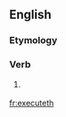 ==English==

===Etymology===
{{suffix|execute|eth}}

===Verb===
{{en-verb form}}

# {{archaic}} {{third-person singular of|execute}}

[[fr:executeth]]